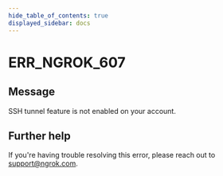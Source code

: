 ```yaml
---
hide_table_of_contents: true
displayed_sidebar: docs
---
```



# ERR_NGROK_607

## Message

SSH tunnel feature is not enabled on your account.

<ErrorDetails error="err_ngrok_607" />

## Further help

If you're having trouble resolving this error, please reach out to [support@ngrok.com](mailto:support@ngrok.com?subject=Help%20with%20ERR_NGROK_607).
